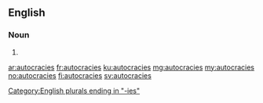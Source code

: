 {{also|autocràcies}}
==English==

===Noun===
{{head|en|noun plural form}}

# {{plural of|autocracy|lang=en}}

[[Category:English plurals ending in "-ies"]]

[[ar:autocracies]]
[[fr:autocracies]]
[[ku:autocracies]]
[[mg:autocracies]]
[[my:autocracies]]
[[no:autocracies]]
[[fi:autocracies]]
[[sv:autocracies]]